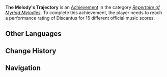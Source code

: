 {{Achievement Infobox
|title        = The Melody's Trajectory
|id           = 
|order id     = 
|category     = Repertoire of Myriad Melodies (Achievement)
|description  = Reach a performance rating of Discantus for 15 different official music scores.
|requirements = 
|primogems    = 10
|tracking     = 
|topic        = 
|type         = 
|set          = The Melody's Trajectory
|tier         = 2
|tiers_total  = 3
}}
'''The Melody's Trajectory''' is an [[Achievement]] in the category ''[[Repertoire of Myriad Melodies (Achievement)|Repertoire of Myriad Melodies]]''. To complete this achievement, the player needs to reach a performance rating of Discantus for 15 different official music scores.
<!--
==Gameplay Notes==
* 

==Gallery==
{{Preview
|size=300px
|file=
|caption=
}}

==Video Guides==
{{EVT
|video1   = 
|caption1 = 
}}
-->
==Other Languages==
{{Other Languages|Transclude=The Melody's Trajectory}}

==Change History==
{{Change History|5.3}}
<!--
==References==
{{Reflist}}
-->
==Navigation==
{{Achievement Navbox}}
